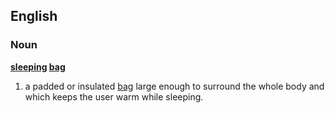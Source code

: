 ==English==
===Noun===
'''[[sleeping]] [[bag]]'''
#a padded or insulated [[bag]] large enough to surround the whole body and which keeps the user warm while sleeping.